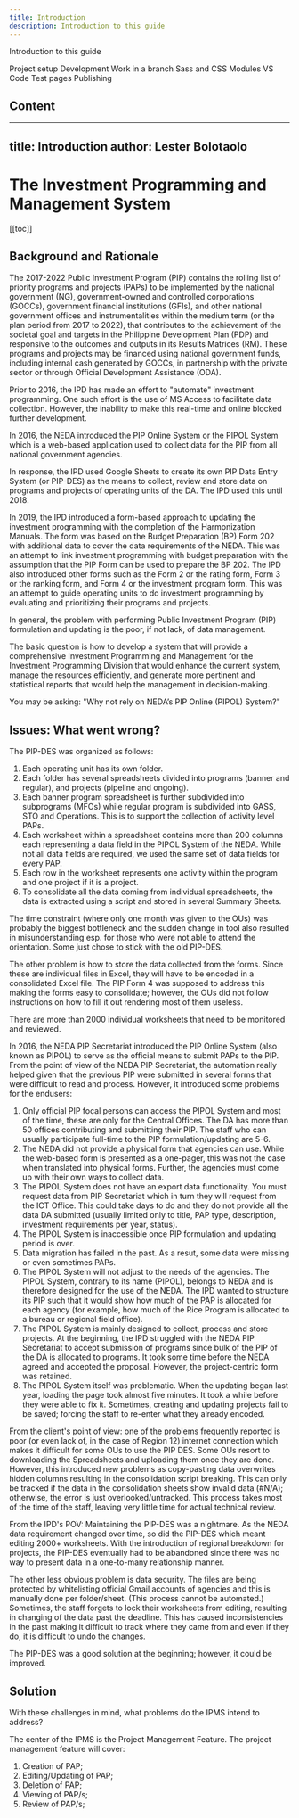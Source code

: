 ```yaml
---
title: Introduction
description: Introduction to this guide
---
```


<PageDescription>

Introduction to this guide

</PageDescription>

<AnchorLinks>
  <AnchorLink>Project setup</AnchorLink>
  <AnchorLink>Development</AnchorLink>
  <AnchorLink>Work in a branch</AnchorLink>
  <AnchorLink>Sass and CSS Modules</AnchorLink>
  <AnchorLink>VS Code</AnchorLink>
  <AnchorLink>Test pages</AnchorLink>
  <AnchorLink>Publishing</AnchorLink>
</AnchorLinks>

## Content

---
title: Introduction
author: Lester Bolotaolo
---
# The Investment Programming and Management System

[[toc]]

## Background and Rationale

The 2017-2022 Public Investment Program (PIP) contains the rolling list of priority programs and projects (PAPs) to be implemented by the national government (NG), government-owned and controlled corporations (GOCCs), government financial institutions (GFIs), and other national government offices and instrumentalities within the medium term (or the plan period from 2017 to 2022), that contributes to the achievement of the societal goal and targets in the Philippine Development Plan (PDP) and responsive to the outcomes and outputs in its Results Matrices (RM). These programs and projects may be financed using national government funds, including internal cash generated by GOCCs, in partnership with the private sector or through Official Development Assistance (ODA).

Prior to 2016, the IPD has made an effort to "automate" investment programming. One such effort is the use of MS Access to facilitate data collection. However, the inability to make this real-time and online blocked further development.

In 2016, the NEDA introduced the PIP Online System or the PIPOL System which is a web-based application used to collect data for the PIP from all national government agencies.

In response, the IPD used Google Sheets to create its own PIP Data Entry System (or PIP-DES) as the means to collect, review and store data on programs and projects of operating units of the DA. The IPD used this until 2018.

In 2019, the IPD introduced a form-based approach to updating the investment programming with the completion of the Harmonization Manuals. The form was based on the Budget Preparation (BP) Form 202 with additional data to cover the data requirements of the NEDA. This was an attempt to link investment programming with budget preparation with the assumption that the PIP Form can be used to prepare the BP 202. The IPD also introduced other forms such as the Form 2 or the rating form, Form 3 or the ranking form, and Form 4 or the investment program form. This was an attempt to guide operating units to do investment programming by evaluating and prioritizing their programs and projects.

In general, the problem with performing Public Investment Program (PIP) formulation and updating is the poor, if not lack, of data management. 

The basic question is how to develop a system that will provide a comprehensive Investment Programming and Management for the Investment Programming Division that would enhance the current system, manage the resources efficiently, and generate more pertinent and statistical reports that would help the management in decision-making.

You may be asking: "Why not rely on NEDA’s PIP Online (PIPOL) System?"

## Issues: What went wrong?

The PIP-DES was organized as follows:

1.  Each operating unit has its own folder.
2.  Each folder has several spreadsheets divided into programs (banner and regular), and projects (pipeline and ongoing).
3.  Each banner program spreadsheet is further subdivided into subprograms (MFOs) while regular program is subdivided into GASS, STO and Operations. This is to support the collection of activity level PAPs.
4.  Each worksheet within a spreadsheet contains more than 200 columns each representing a data field in the PIPOL System of the NEDA. While not all data fields are required, we used the same set of data fields for every PAP.
5.  Each row in the worksheet represents one activity within the program and one project if it is a project.
6.  To consolidate all the data coming from individual spreadsheets, the data is extracted using a script and stored in several Summary Sheets.

The time constraint (where only one month was given to the OUs) was probably the biggest bottleneck and the sudden change in tool also resulted in misunderstanding esp. for those who were not able to attend the orientation. Some just chose to stick with the old PIP-DES.

The other problem is how to store the data collected from the forms. Since these are individual files in Excel, they will have to be encoded in a consolidated Excel file. The PIP Form 4 was supposed to address this making the forms easy to consolidate; however, the OUs did not follow instructions on how to fill it out rendering most of them useless.

There are more than 2000 individual worksheets that need to be monitored and reviewed. 

In 2016, the NEDA PIP Secretariat introduced the PIP Online System (also known as PIPOL) to serve as the official means to submit PAPs to the PIP. From the point of view of the NEDA PIP Secretariat, the automation really helped given that the previous PIP were submitted in several forms that were difficult to read and process. However, it introduced some problems for the endusers:

1.  Only official PIP focal persons can access the PIPOL System and most of the time, these are only for the Central Offices. The DA has more than 50 offices contributing and submitting their PIP. The staff who can usually participate full-time to the PIP formulation/updating are 5-6.
2.  The NEDA did not provide a physical form that agencies can use. While the web-based form is presented as a one-pager, this was not the case when translated into physical forms. Further, the agencies must come up with their own ways to collect data.
3.  The PIPOL System does not have an export data functionality. You must request data from PIP Secretariat which in turn they will request from the ICT Office. This could take days to do and they do not provide all the data DA submitted (usually limited only to title, PAP type, description, investment requirements per year, status).
4.  The PIPOL System is inaccessible once PIP formulation and updating period is over.
5.  Data migration has failed in the past. As a resut, some data were missing or even sometimes PAPs.
6.  The PIPOL System will not adjust to the needs of the agencies. The PIPOL System, contrary to its name (PIPOL), belongs to NEDA and is therefore designed for the use of the NEDA. The IPD wanted to structure its PIP such that it would show how much of the PAP is allocated for each agency (for example, how much of the Rice Program is allocated to a bureau or regional field office).
7.  The PIPOL System is mainly designed to collect, process and store projects. At the beginning, the IPD struggled with the NEDA PIP Secretariat to accept submission of programs since bulk of the PIP of the DA is allocated to programs. It took some time before the NEDA agreed and accepted the proposal. However, the project-centric form was retained.
8.  The PIPOL System itself was problematic. When the updating began last year, loading the page took almost five minutes. It took a while before they were able to fix it. Sometimes, creating and updating projects fail to be saved; forcing the staff to re-enter what they already encoded.

From the client's point of view: one of the problems frequently reported is poor (or even lack of, in the case of Region 12) internet connection which makes it difficult for some OUs to use the PIP DES. Some OUs resort to downloading the Spreadsheets and uploading them once they are done. However, this introduced new problems as copy-pasting data overwrites hidden columns resulting in the consolidation script breaking. This can only be tracked if the data in the consolidation sheets show invalid data (#N/A); otherwise, the error is just overlooked/untracked. This process takes most of the time of the staff, leaving very little time for actual technical review. 

From the IPD's POV: Maintaining the PIP-DES was a nightmare. As the NEDA data requirement changed over time, so did the PIP-DES which meant editing 2000+ worksheets. With the introduction of regional breakdown for projects, the PIP-DES eventually had to be abandoned since there was no way to present data in a one-to-many relationship manner.

The other less obvious problem is data security. The files are being protected by whitelisting official Gmail accounts of agencies and this is manually done per folder/sheet. (This process cannot be automated.) Sometimes, the staff forgets to lock their worksheets from editing, resulting in changing of the data past the deadline. This has caused inconsistencies in the past making it difficult to track where they came from and even if they do, it is difficult to undo the changes.

The PIP-DES was a good solution at the beginning; however, it could be improved.


## Solution

With these challenges in mind, what problems do the IPMS intend to address? 

The center of the IPMS is the Project Management Feature. The project management feature will cover:

1. Creation of PAP;
2. Editing/Updating of PAP;
3. Deletion of PAP;
4. Viewing of PAP/s;
5. Review of PAP/s;
